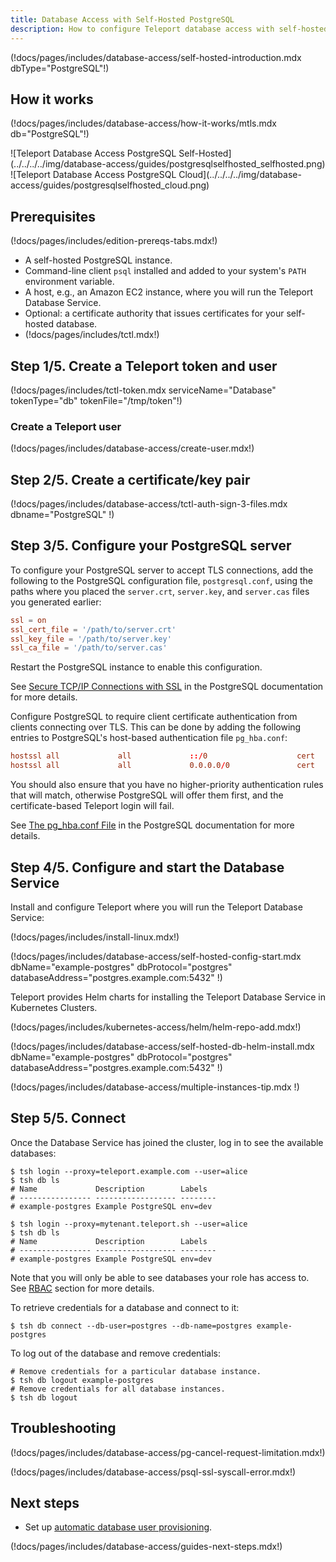 ```yaml
---
title: Database Access with Self-Hosted PostgreSQL
description: How to configure Teleport database access with self-hosted PostgreSQL.
---
```


(!docs/pages/includes/database-access/self-hosted-introduction.mdx dbType="PostgreSQL"!)

## How it works

(!docs/pages/includes/database-access/how-it-works/mtls.mdx db="PostgreSQL"!)

<Tabs>
<TabItem scope={["oss", "enterprise"]} label="Self-Hosted">
![Teleport Database Access PostgreSQL Self-Hosted](../../../../img/database-access/guides/postgresqlselfhosted_selfhosted.png)
</TabItem>
<TabItem scope={["cloud"]} label="Teleport Enterprise Cloud">
![Teleport Database Access PostgreSQL Cloud](../../../../img/database-access/guides/postgresqlselfhosted_cloud.png)
</TabItem>

</Tabs>

## Prerequisites

(!docs/pages/includes/edition-prereqs-tabs.mdx!)

- A self-hosted PostgreSQL instance.
- Command-line client `psql` installed and added to your system's `PATH` environment variable.
- A host, e.g., an Amazon EC2 instance, where you will run the Teleport Database
  Service.
- Optional: a certificate authority that issues certificates for
  your self-hosted database.
- (!docs/pages/includes/tctl.mdx!)

## Step 1/5. Create a Teleport token and user

(!docs/pages/includes/tctl-token.mdx serviceName="Database" tokenType="db" tokenFile="/tmp/token"!)

### Create a Teleport user

(!docs/pages/includes/database-access/create-user.mdx!)

## Step 2/5. Create a certificate/key pair

(!docs/pages/includes/database-access/tctl-auth-sign-3-files.mdx dbname="PostgreSQL" !)

## Step 3/5. Configure your PostgreSQL server

To configure your PostgreSQL server to accept TLS connections, add the following
to the PostgreSQL configuration file, `postgresql.conf`, using the paths where
you placed the `server.crt`, `server.key`, and `server.cas` files you generated
earlier:

```conf
ssl = on
ssl_cert_file = '/path/to/server.crt'
ssl_key_file = '/path/to/server.key'
ssl_ca_file = '/path/to/server.cas'
```

Restart the PostgreSQL instance to enable this configuration.

See [Secure TCP/IP Connections with
SSL](https://www.postgresql.org/docs/current/ssl-tcp.html) in the PostgreSQL
documentation for more details.

Configure PostgreSQL to require client certificate authentication from clients
connecting over TLS. This can be done by adding the following entries to
PostgreSQL's host-based authentication file `pg_hba.conf`:

```conf
hostssl all             all             ::/0                    cert
hostssl all             all             0.0.0.0/0               cert
```

You should also ensure that you have no higher-priority authentication rules
that will match, otherwise PostgreSQL will offer them first, and the
certificate-based Teleport login will fail.

See [The pg_hba.conf File](https://www.postgresql.org/docs/current/auth-pg-hba-conf.html)
in the PostgreSQL documentation for more details.

## Step 4/5. Configure and start the Database Service

Install and configure Teleport where you will run the Teleport Database Service:

<Tabs>
<TabItem label="Linux Server">

(!docs/pages/includes/install-linux.mdx!)

(!docs/pages/includes/database-access/self-hosted-config-start.mdx dbName="example-postgres" dbProtocol="postgres" databaseAddress="postgres.example.com:5432" !)

</TabItem>
<TabItem label="Kubernetes Cluster">
  Teleport provides Helm charts for installing the Teleport Database Service in Kubernetes Clusters.

  (!docs/pages/includes/kubernetes-access/helm/helm-repo-add.mdx!)

  (!docs/pages/includes/database-access/self-hosted-db-helm-install.mdx dbName="example-postgres" dbProtocol="postgres" databaseAddress="postgres.example.com:5432" !)
</TabItem>
</Tabs>

(!docs/pages/includes/database-access/multiple-instances-tip.mdx !)

## Step 5/5. Connect

Once the Database Service has joined the cluster, log in to see the available
databases:

<Tabs>
<TabItem scope={["oss", "enterprise"]} label="Self-Hosted">

```code
$ tsh login --proxy=teleport.example.com --user=alice
$ tsh db ls
# Name             Description        Labels
# ---------------- ------------------ --------
# example-postgres Example PostgreSQL env=dev
```

</TabItem>
<TabItem scope={["cloud"]} label="Teleport Enterprise Cloud">

```code
$ tsh login --proxy=mytenant.teleport.sh --user=alice
$ tsh db ls
# Name             Description        Labels
# ---------------- ------------------ --------
# example-postgres Example PostgreSQL env=dev
```

</TabItem>

</Tabs>

Note that you will only be able to see databases your role has access to. See
[RBAC](../rbac.mdx) section for more details.

To retrieve credentials for a database and connect to it:

```code
$ tsh db connect --db-user=postgres --db-name=postgres example-postgres
```

To log out of the database and remove credentials:

```code
# Remove credentials for a particular database instance.
$ tsh db logout example-postgres
# Remove credentials for all database instances.
$ tsh db logout
```

## Troubleshooting

(!docs/pages/includes/database-access/pg-cancel-request-limitation.mdx!)

(!docs/pages/includes/database-access/psql-ssl-syscall-error.mdx!)

## Next steps

- Set up [automatic database user provisioning](../auto-user-provisioning/postgres.mdx).

(!docs/pages/includes/database-access/guides-next-steps.mdx!)
